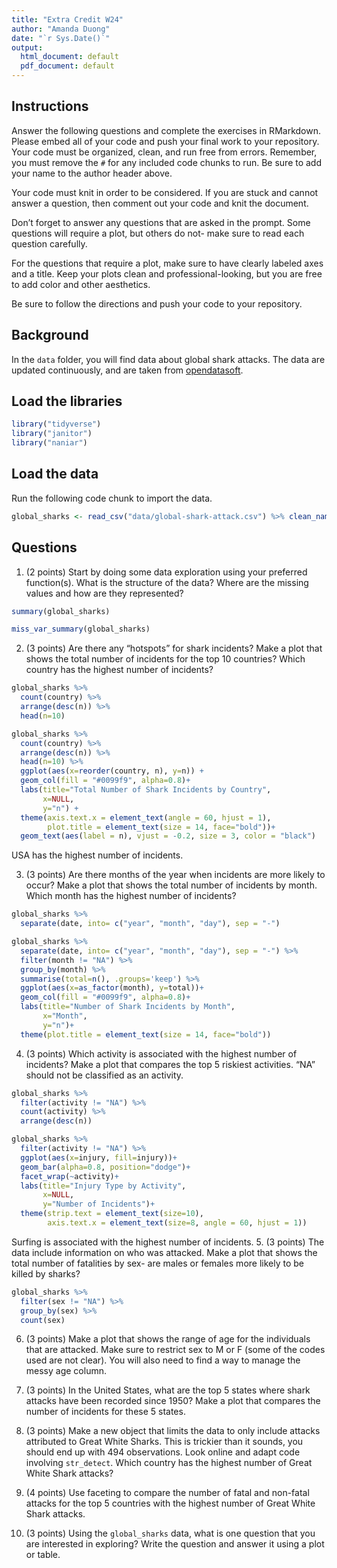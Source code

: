 ```yaml
---
title: "Extra Credit W24"
author: "Amanda Duong"
date: "`r Sys.Date()`"
output:
  html_document: default
  pdf_document: default
---
```


## Instructions
Answer the following questions and complete the exercises in RMarkdown. Please embed all of your code and push your final work to your repository. Your code must be organized, clean, and run free from errors. Remember, you must remove the `#` for any included code chunks to run. Be sure to add your name to the author header above. 

Your code must knit in order to be considered. If you are stuck and cannot answer a question, then comment out your code and knit the document.  

Don't forget to answer any questions that are asked in the prompt. Some questions will require a plot, but others do not- make sure to read each question carefully.  

For the questions that require a plot, make sure to have clearly labeled axes and a title. Keep your plots clean and professional-looking, but you are free to add color and other aesthetics.  

Be sure to follow the directions and push your code to your repository.

## Background
In the `data` folder, you will find data about global shark attacks. The data are updated continuously, and are taken from [opendatasoft](https://public.opendatasoft.com/explore/dataset/global-shark-attack/table/?flg=en-us&disjunctive.country&disjunctive.area&disjunctive.activity).  

## Load the libraries
```r
library("tidyverse")
library("janitor")
library("naniar")
```

## Load the data
Run the following code chunk to import the data.
```r
global_sharks <- read_csv("data/global-shark-attack.csv") %>% clean_names()
```

## Questions
1. (2 points) Start by doing some data exploration using your preferred function(s). What is the structure of the data? Where are the missing values and how are they represented?  
```r
summary(global_sharks)
```
```r
miss_var_summary(global_sharks)
```


2. (3 points) Are there any "hotspots" for shark incidents? Make a plot that shows the total number of incidents for the top 10 countries? Which country has the highest number of incidents?
```r
global_sharks %>%
  count(country) %>%
  arrange(desc(n)) %>%
  head(n=10)
```
```r
global_sharks %>%
  count(country) %>%
  arrange(desc(n)) %>%
  head(n=10) %>%
  ggplot(aes(x=reorder(country, n), y=n)) +
  geom_col(fill = "#0099f9", alpha=0.8)+
  labs(title="Total Number of Shark Incidents by Country", 
       x=NULL, 
       y="n") +
  theme(axis.text.x = element_text(angle = 60, hjust = 1),
        plot.title = element_text(size = 14, face="bold"))+
  geom_text(aes(label = n), vjust = -0.2, size = 3, color = "black")
```
USA has the highest number of incidents. 

3. (3 points) Are there months of the year when incidents are more likely to occur? Make a plot that shows the total number of incidents by month. Which month has the highest number of incidents?
```r
global_sharks %>% 
  separate(date, into= c("year", "month", "day"), sep = "-")
```

```r
global_sharks %>% 
  separate(date, into= c("year", "month", "day"), sep = "-") %>%
  filter(month != "NA") %>%
  group_by(month) %>%
  summarise(total=n(), .groups='keep') %>% 
  ggplot(aes(x=as_factor(month), y=total))+
  geom_col(fill = "#0099f9", alpha=0.8)+
  labs(title="Number of Shark Incidents by Month", 
       x="Month", 
       y="n")+
  theme(plot.title = element_text(size = 14, face="bold"))
```


4. (3 points) Which activity is associated with the highest number of incidents? Make a plot that compares the top 5 riskiest activities. "NA" should not be classified as an activity.
```r
global_sharks %>%
  filter(activity != "NA") %>%
  count(activity) %>%
  arrange(desc(n))
```
```r
global_sharks %>% 
  filter(activity != "NA") %>%
  ggplot(aes(x=injury, fill=injury))+
  geom_bar(alpha=0.8, position="dodge")+
  facet_wrap(~activity)+
  labs(title="Injury Type by Activity", 
       x=NULL, 
       y="Number of Incidents")+
  theme(strip.text = element_text(size=10),
        axis.text.x = element_text(size=8, angle = 60, hjust = 1))
```

Surfing is associated with the highest number of incidents. 
5. (3 points) The data include information on who was attacked. Make a plot that shows the total number of fatalities by sex- are males or females more likely to be killed by sharks?
```r
global_sharks %>%
  filter(sex != "NA") %>%
  group_by(sex) %>%
  count(sex)
```


6. (3 points) Make a plot that shows the range of age for the individuals that are attacked. Make sure to restrict sex to M or F (some of the codes used are not clear). You will also need to find a way to manage the messy age column.


7. (3 points) In the United States, what are the top 5 states where shark attacks have been recorded since 1950? Make a plot that compares the number of incidents for these 5 states.


8. (3 points) Make a new object that limits the data to only include attacks attributed to Great White Sharks. This is trickier than it sounds, you should end up with 494 observations. Look online and adapt code involving `str_detect`. Which country has the highest number of Great White Shark attacks?


9. (4 points) Use faceting to compare the number of fatal and non-fatal attacks for the top 5 countries with the highest number of Great White Shark attacks.


10. (3 points) Using the `global_sharks` data, what is one question that you are interested in exploring? Write the question and answer it using a plot or table. 